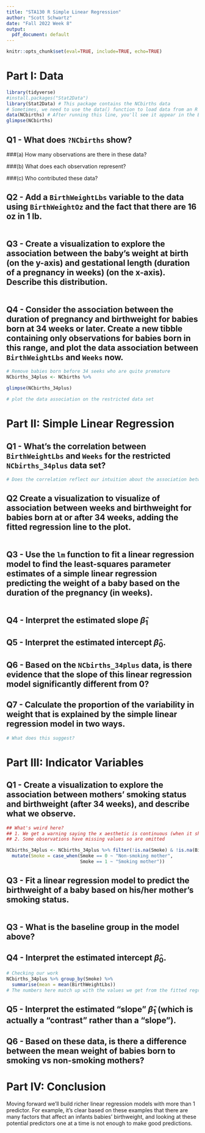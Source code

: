 ```yaml
---
title: "STA130 R Simple Linear Regression"
author: "Scott Schwartz"
date: "Fall 2022 Week 8"
output:
  pdf_document: default
---
```


```r
knitr::opts_chunk$set(eval=TRUE, include=TRUE, echo=TRUE)
```

# Part I: Data

```r
library(tidyverse)
#install.packages("Stat2Data")
library(Stat2Data) # This package contains the NCbirths data
# Sometimes, we need to use the data() function to load data from an R package into our R session
data(NCbirths) # After running this line, you'll see it appear in the Environment pane in the top left :)
glimpse(NCbirths)
```

## Q1 - What does `?NCbirths` show? 

###(a) How many observations are there in these data?

###(b) What does each observation represent?

###(c) Who contributed these data?

## Q2 - Add a `BirthWeightLbs` variable to the data using `BirthWeightOz` and the fact that there are 16 oz in 1 lb.

```r

```

## Q3 - Create a visualization to explore the association between the baby's weight at birth (on the y-axis) and gestational length (duration of a pregnancy in weeks) (on the x-axis). Describe this distribution.

```r

```

## Q4 - Consider the association between the duration of pregnancy and birthweight for babies born at 34 weeks or later. Create a new tibble containing only observations for babies born in this range, and plot the data association between `BirthWeightLbs` and `Weeks` now.

```r
# Remove babies born before 34 seeks who are quite premature
NCbirths_34plus <- NCbirths %>% 

glimpse(NCbirths_34plus)

# plot the data association on the restricted data set
```

# Part II: Simple Linear Regression

## Q1 - What's the correlation between `BirthWeightLbs` and `Weeks` for the restricted `NCbirths_34plus` data set? 
```r
# Does the correlation reflect our intuition about the association between these two variables?
```

## Q2 Create a visualization to visualize of association between weeks and birthweight for babies born at or after 34 weeks, adding the fitted regression line to the plot.
```r

```

## Q3 - Use the `lm` function to fit a linear regression model to find the least-squares parameter estimates of a simple linear regression predicting the weight of a baby based on the duration of the pregnancy (in weeks). 
```r

```

## Q4 - Interpret the estimated slope $\hat \beta_1$

## Q5 - Interpret the estimated intercept $\hat \beta_0$.

## Q6 - Based on the `NCbirths_34plus` data, is there evidence that the slope of this linear regression model significantly different from 0?

## Q7 - Calculate the proportion of the variability in weight that is explained by the simple linear regression model in two ways. 

```r
# What does this suggest?

```

# Part III: Indicator Variables

## Q1 - Create a visualization to explore the association between mothers' smoking status and birthweight (after 34 weeks), and describe what we observe.

```r

## What's weird here?
## 1. We get a warning saying the x aesthetic is continuous (when it should be categorical instead)
## 2. Some observations have missing values so are omitted

NCbirths_34plus <- NCbirths_34plus %>% filter(!is.na(Smoke) & !is.na(BirthWeightLbs)) %>%
  mutate(Smoke = case_when(Smoke == 0 ~ "Non-smoking mother",
                           Smoke == 1 ~ "Smoking mother"))
```

## Q3 - Fit a linear regression model to predict the birthweight of a baby based on his/her mother's smoking status.

```r

```

## Q3 - What is the baseline group in the model above?

## Q4 - Interpret the estimated intercept $\hat \beta_0$.

```r
# Checking our work
NCbirths_34plus %>% group_by(Smoke) %>%
  summarise(mean = mean(BirthWeightLbs))
# The numbers here match up with the values we get from the fitted regression model :)
```

## Q5 - Interpret the estimated "slope" $\hat \beta_1$ (which is actually a "contrast" rather than a "slope").

## Q6 - Based on these data, is there a difference between the mean weight of babies born to smoking vs non-smoking mothers?

# Part IV: Conclusion

Moving forward we'll  build richer linear regression models with more than 1 predictor. For example, it's clear based on these examples that there are many factors that affect an infants babies' birthweight, and looking at these potential predictors one at a time is not enough to make good predictions.
